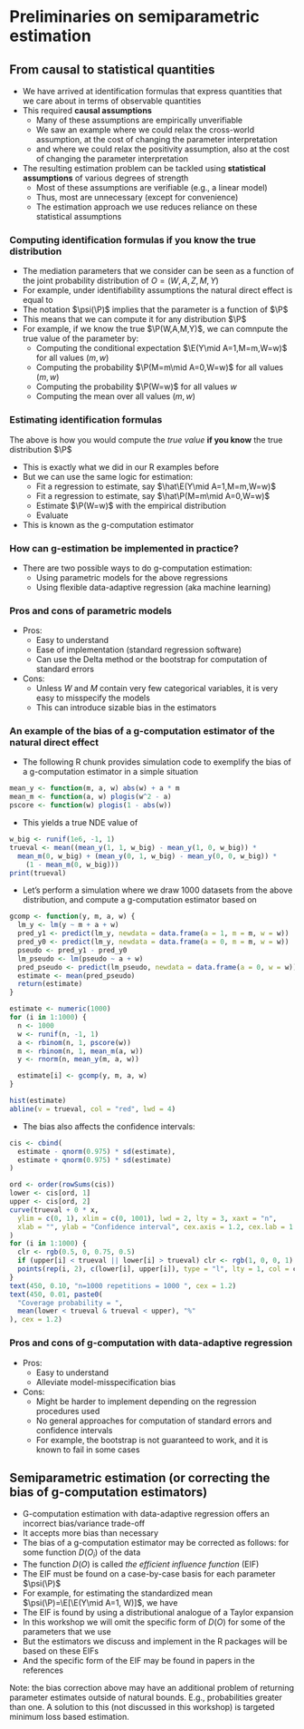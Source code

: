 # Preliminaries on semiparametric estimation

## From causal to statistical quantities

- We have arrived at identification formulas that express quantities that we
  care about in terms of observable quantities
- This required **causal assumptions**
  - Many of these assumptions are empirically unverifiable
  - We saw an example where we could relax the cross-world assumption, at the
    cost of changing the parameter interpretation
  - and where we could relax the positivity assumption, also at the cost of changing the parameter interpretation
- The resulting estimation problem can be tackled using **statistical
  assumptions** of various degrees of strength
  - Most of these assumptions are verifiable (e.g., a linear model)
  - Thus, most are unnecessary (except for convenience)
  - The estimation approach we use reduces reliance on these statistical
    assumptions

### Computing identification formulas if you know the true distribution

- The mediation parameters that we consider can be
  seen as a function of the joint probability distribution of $O=(W,A,Z,M,Y)$
- For example, under identifiability assumptions the natural direct effect is
  equal to
  \begin{equation*}
    \psi(\P) =  \E[\E\{\E(Y \mid A=1, M, W) - \E(Y \mid A=0, M, W)\mid A=0,W\}]
  \end{equation*}
- The notation $\psi(\P)$ implies that the parameter is a function of $\P$
- This means that we can compute it for any distribution $\P$
- For example, if we know the true $\P(W,A,M,Y)$, we can comnpute the true value
  of the parameter by:
  - Computing the conditional expectation $\E(Y\mid A=1,M=m,W=w)$ for all values
    $(m,w)$
  - Computing the probability $\P(M=m\mid A=0,W=w)$ for all values $(m,w)$
  - Computing the probability $\P(W=w)$ for all values $w$
  - Computing the mean over all values $(m,w)$

### Estimating identification formulas

The above is how you would compute the _true value_ **if you know** the true
  distribution $\P$
  
- This is exactly what we did in our R examples before
- But we can use the same logic for estimation:
  - Fit a regression to estimate, say $\hat\E(Y\mid A=1,M=m,W=w)$
  - Fit a regression to estimate, say $\hat\P(M=m\mid A=0,W=w)$
  - Estimate $\P(W=w)$ with the empirical distribution
  - Evaluate
    \begin{equation*}
    \psi(\hat\P) =  \hat\E[\hat\E\{\hat\E(Y \mid A=1, M, W) - \hat\E(Y \mid A=0, M, W)\mid A=0,W\}]
  \end{equation*}
- This is known as the g-computation estimator 

### How can g-estimation be implemented in practice?

- There are two possible ways to do g-computation estimation:
  - Using parametric models for the above regressions 
  - Using flexible data-adaptive regression (aka machine learning)

### Pros and cons of parametric models

- Pros:
  - Easy to understand
  - Ease of implementation (standard regression software)
  - Can use the Delta method or the bootstrap for computation of standard errors

- Cons:
  - Unless $W$ and $M$ contain very few categorical variables, it is very easy
    to misspecify the models
  - This can introduce sizable bias in the estimators

### An example of the bias of a g-computation estimator of the natural direct effect

- The following R chunk provides simulation code to exemplify the bias of a g-computation estimator in a simple situation
```r
mean_y <- function(m, a, w) abs(w) + a * m
mean_m <- function(a, w) plogis(w^2 - a)
pscore <- function(w) plogis(1 - abs(w))
```

- This yields a true NDE value of
```r
w_big <- runif(1e6, -1, 1)
trueval <- mean((mean_y(1, 1, w_big) - mean_y(1, 0, w_big)) *
  mean_m(0, w_big) + (mean_y(0, 1, w_big) - mean_y(0, 0, w_big)) *
    (1 - mean_m(0, w_big)))
print(trueval)
```

- Let's perform a simulation where we draw 1000 datasets from the above distribution, and compute a g-computation estimator based on
```r
gcomp <- function(y, m, a, w) {
  lm_y <- lm(y ~ m + a + w)
  pred_y1 <- predict(lm_y, newdata = data.frame(a = 1, m = m, w = w))
  pred_y0 <- predict(lm_y, newdata = data.frame(a = 0, m = m, w = w))
  pseudo <- pred_y1 - pred_y0
  lm_pseudo <- lm(pseudo ~ a + w)
  pred_pseudo <- predict(lm_pseudo, newdata = data.frame(a = 0, w = w))
  estimate <- mean(pred_pseudo)
  return(estimate)
}
```

```r
estimate <- numeric(1000)
for (i in 1:1000) {
  n <- 1000
  w <- runif(n, -1, 1)
  a <- rbinom(n, 1, pscore(w))
  m <- rbinom(n, 1, mean_m(a, w))
  y <- rnorm(n, mean_y(m, a, w))

  estimate[i] <- gcomp(y, m, a, w)
}

hist(estimate)
abline(v = trueval, col = "red", lwd = 4)
```

- The bias also affects the confidence intervals:
```r
cis <- cbind(
  estimate - qnorm(0.975) * sd(estimate),
  estimate + qnorm(0.975) * sd(estimate)
)

ord <- order(rowSums(cis))
lower <- cis[ord, 1]
upper <- cis[ord, 2]
curve(trueval + 0 * x,
  ylim = c(0, 1), xlim = c(0, 1001), lwd = 2, lty = 3, xaxt = "n",
  xlab = "", ylab = "Confidence interval", cex.axis = 1.2, cex.lab = 1.2
)
for (i in 1:1000) {
  clr <- rgb(0.5, 0, 0.75, 0.5)
  if (upper[i] < trueval || lower[i] > trueval) clr <- rgb(1, 0, 0, 1)
  points(rep(i, 2), c(lower[i], upper[i]), type = "l", lty = 1, col = clr)
}
text(450, 0.10, "n=1000 repetitions = 1000 ", cex = 1.2)
text(450, 0.01, paste0(
  "Coverage probability = ",
  mean(lower < trueval & trueval < upper), "%"
), cex = 1.2)
```

### Pros and cons of g-computation with data-adaptive regression

- Pros:
  - Easy to understand
  - Alleviate model-misspecification bias

- Cons:
  - Might be harder to implement depending on the regression procedures used
  - No general approaches for computation of standard errors and confidence
    intervals
  - For example, the bootstrap is not guaranteed to work, and it is known to
    fail in some cases


## Semiparametric estimation (or correcting the bias of g-computation estimators)
<!--KER this may be just me, but I'm not sure the "incorrect bias/variance tradeoff" argument will be super concrete for folks. I think maybe a more concrete/motivating argument would be to say that we want to use data adaptive methods because we don't know how to correctly specify all our models. we also want valid standard errors and confidence intervals. to do this, we need to use semiparametric estimation-->

- G-computation estimation with data-adaptive regression offers an incorrect
    bias/variance trade-off
- It accepts more bias than necessary
- The bias of a g-computation estimator may be corrected as follows:
  \begin{equation*}
    \psi(\hat \P) + \frac{1}{n}\sum_{i=1}^n D(O_i)
  \end{equation*}
for some function $D(O_i)$ of the data
- The function $D(O)$ is called _the efficient influence function_ (EIF)
- The EIF must be found on a case-by-case basis for each parameter $\psi(\P)$
- For example, for estimating the standardized mean $\psi(\P)=\E[\E(Y\mid A=1,
  W)]$, we have
  \begin{equation*}
    D(O) = \frac{A}{\hat \P(A=1\mid W)}[Y - \hat\E(Y\mid A=1, W)] +
    \hat\E(Y\mid A=1, W) - \psi(\hat\P)
  \end{equation*}
- The EIF is found by using a distributional analogue of a Taylor expansion
- In this workshop we will omit the specific form of $D(O)$ for
  some of the parameters that we use
- But the estimators we discuss and implement in the R packages will be based on
  these EIFs
- And the specific form of the EIF may be found in papers in the references

Note: the bias correction above may have an additional problem of returning parameter estimates outside of natural bounds. E.g., probabilities greater than one. A solution to this (not discussed in this workshop) is targeted minimum loss based estimation.



